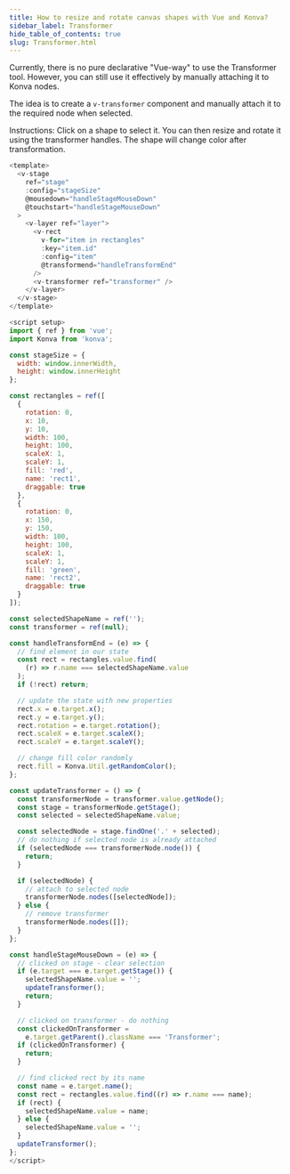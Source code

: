 ```yaml
---
title: How to resize and rotate canvas shapes with Vue and Konva?
sidebar_label: Transformer
hide_table_of_contents: true
slug: Transformer.html
---
```


Currently, there is no pure declarative "Vue-way" to use the Transformer tool.
However, you can still use it effectively by manually attaching it to Konva nodes.

The idea is to create a `v-transformer` component and manually attach it to the required node when selected.

Instructions: Click on a shape to select it. You can then resize and rotate it using the transformer handles. The shape will change color after transformation.

```js live vue
<template>
  <v-stage
    ref="stage"
    :config="stageSize"
    @mousedown="handleStageMouseDown"
    @touchstart="handleStageMouseDown"
  >
    <v-layer ref="layer">
      <v-rect
        v-for="item in rectangles"
        :key="item.id"
        :config="item"
        @transformend="handleTransformEnd"
      />
      <v-transformer ref="transformer" />
    </v-layer>
  </v-stage>
</template>

<script setup>
import { ref } from 'vue';
import Konva from 'konva';

const stageSize = {
  width: window.innerWidth,
  height: window.innerHeight
};

const rectangles = ref([
  {
    rotation: 0,
    x: 10,
    y: 10,
    width: 100,
    height: 100,
    scaleX: 1,
    scaleY: 1,
    fill: 'red',
    name: 'rect1',
    draggable: true
  },
  {
    rotation: 0,
    x: 150,
    y: 150,
    width: 100,
    height: 100,
    scaleX: 1,
    scaleY: 1,
    fill: 'green',
    name: 'rect2',
    draggable: true
  }
]);

const selectedShapeName = ref('');
const transformer = ref(null);

const handleTransformEnd = (e) => {
  // find element in our state
  const rect = rectangles.value.find(
    (r) => r.name === selectedShapeName.value
  );
  if (!rect) return;

  // update the state with new properties
  rect.x = e.target.x();
  rect.y = e.target.y();
  rect.rotation = e.target.rotation();
  rect.scaleX = e.target.scaleX();
  rect.scaleY = e.target.scaleY();

  // change fill color randomly
  rect.fill = Konva.Util.getRandomColor();
};

const updateTransformer = () => {
  const transformerNode = transformer.value.getNode();
  const stage = transformerNode.getStage();
  const selected = selectedShapeName.value;

  const selectedNode = stage.findOne('.' + selected);
  // do nothing if selected node is already attached
  if (selectedNode === transformerNode.node()) {
    return;
  }

  if (selectedNode) {
    // attach to selected node
    transformerNode.nodes([selectedNode]);
  } else {
    // remove transformer
    transformerNode.nodes([]);
  }
};

const handleStageMouseDown = (e) => {
  // clicked on stage - clear selection
  if (e.target === e.target.getStage()) {
    selectedShapeName.value = '';
    updateTransformer();
    return;
  }

  // clicked on transformer - do nothing
  const clickedOnTransformer =
    e.target.getParent().className === 'Transformer';
  if (clickedOnTransformer) {
    return;
  }

  // find clicked rect by its name
  const name = e.target.name();
  const rect = rectangles.value.find((r) => r.name === name);
  if (rect) {
    selectedShapeName.value = name;
  } else {
    selectedShapeName.value = '';
  }
  updateTransformer();
};
</script>
```